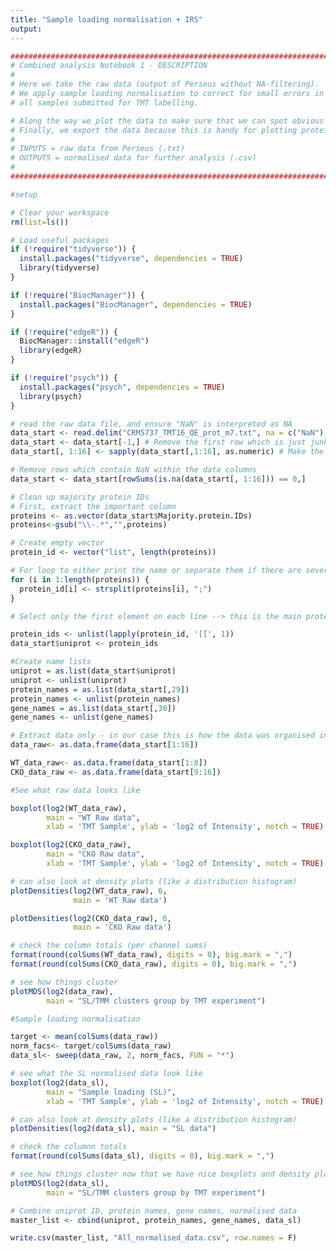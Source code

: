 ```yaml
---
title: "Sample loading normalisation + IRS"
output:
---
```


```r
#######################################################################################################################################
# Combined analysis Notebook 1 - DESCRIPTION
#
# Here we take the raw data (output of Perseus without NA-filtering).
# We apply sample loading normalisation to correct for small errors in pipetting - this assumes equal protein was used for
# all samples submitted for TMT labelling.

# Along the way we plot the data to make sure that we can spot obvious mistakes.
# Finally, we export the data because this is handy for plotting proteins of interest in other software!
#
# INPUTS = raw data from Perseus (.txt)
# OUTPUTS = normalised data for further analysis (.csv)
#
#######################################################################################################################################
```

```r
#setup

# Clear your workspace
rm(list=ls())

# Load useful packages
if (!require("tidyverse")) {
  install.packages("tidyverse", dependencies = TRUE)
  library(tidyverse)
}

if (!require("BiocManager")) {
  install.packages("BiocManager", dependencies = TRUE)
}

if (!require("edgeR")) {
  BiocManager::install("edgeR")
  library(edgeR)
}

if (!require("psych")) {
  install.packages("psych", dependencies = TRUE)
  library(psych)
} 

# read the raw data file, and ensure "NaN" is interpreted as NA
data_start <- read.delim("CRM5737_TMT16_QE_prot_m7.txt", na = c("NaN"), stringsAsFactors = F)
data_start <- data_start[-1,] # Remove the first row which is just junk
data_start[, 1:16] <- sapply(data_start[,1:16], as.numeric) # Make the data numeric - in our case the file is organised like this

# Remove rows which contain NaN within the data columns
data_start <- data_start[rowSums(is.na(data_start[, 1:16])) == 0,]
```

```r
# Clean up majority protein IDs
# First, extract the important column
proteins <- as.vector(data_start$Majority.protein.IDs)
proteins<-gsub("\\-.*","",proteins)

# Create empty vector
protein_id <- vector("list", length(proteins))

# For loop to either print the name or separate them if there are several in one line
for (i in 1:length(proteins)) {
  protein_id[i] <- strsplit(proteins[i], ";")
}

# Select only the first element on each line --> this is the main protein for each line then attach it to the first column of the total proteome dataframe

protein_ids <- unlist(lapply(protein_id, '[[', 1))
data_start$uniprot <- protein_ids
```

```r
#Create name lists
uniprot = as.list(data_start$uniprot)
uniprot <- unlist(uniprot)
protein_names = as.list(data_start[,29])
protein_names <- unlist(protein_names)
gene_names = as.list(data_start[,30])
gene_names <- unlist(gene_names)

# Extract data only - in our case this is how the data was organised in the txt file
data_raw<- as.data.frame(data_start[1:16])

WT_data_raw<- as.data.frame(data_start[1:8])
CKO_data_raw <- as.data.frame(data_start[9:16])
```

```r
#See what raw data looks like 

boxplot(log2(WT_data_raw), 
        main = "WT Raw data",
        xlab = 'TMT Sample', ylab = 'log2 of Intensity', notch = TRUE)

boxplot(log2(CKO_data_raw), 
        main = "CKO Raw data",
        xlab = 'TMT Sample', ylab = 'log2 of Intensity', notch = TRUE)

# can also look at density plots (like a distribution histogram)
plotDensities(log2(WT_data_raw), 6, 
              main = 'WT Raw data')

plotDensities(log2(CKO_data_raw), 6, 
              main = 'CKO Raw data')

# check the column totals (per channel sums)
format(round(colSums(WT_data_raw), digits = 0), big.mark = ",")
format(round(colSums(CKO_data_raw), digits = 0), big.mark = ",")

# see how things cluster
plotMDS(log2(data_raw), 
        main = "SL/TMM clusters group by TMT experiment")
```

```r
#Sample loading normalisation

target <- mean(colSums(data_raw))
norm_facs<- target/colSums(data_raw)
data_sl<- sweep(data_raw, 2, norm_facs, FUN = "*")

# see what the SL normalised data look like
boxplot(log2(data_sl), 
        main = "Sample loading (SL)",
        xlab = 'TMT Sample', ylab = 'log2 of Intensity', notch = TRUE)

# can also look at density plots (like a distribution histogram)    
plotDensities(log2(data_sl), main = "SL data")

# check the columnn totals
format(round(colSums(data_sl), digits = 0), big.mark = ",")
```

```r
# see how things cluster now that we have nice boxplots and density plots
plotMDS(log2(data_sl), 
        main = "SL/TMM clusters group by TMT experiment")
```

```r
# Combine uniprot ID, protein names, gene names, normalised data
master_list <- cbind(uniprot, protein_names, gene_names, data_sl)

write.csv(master_list, "All_normalised_data.csv", row.names = F)
```

